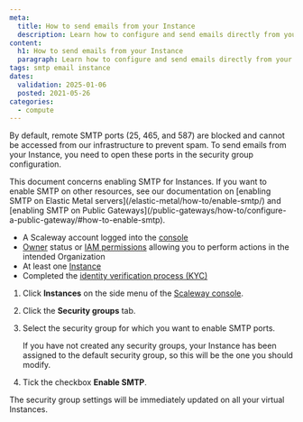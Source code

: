 ```yaml
---
meta:
  title: How to send emails from your Instance
  description: Learn how to configure and send emails directly from your Instance with our comprehensive tutorial.
content:
  h1: How to send emails from your Instance
  paragraph: Learn how to configure and send emails directly from your Instance with our comprehensive tutorial.
tags: smtp email instance
dates:
  validation: 2025-01-06
  posted: 2021-05-26
categories:
  - compute
---
```


By default, remote SMTP ports (25, 465, and 587) are blocked and cannot be accessed from our infrastructure to prevent spam. To send emails from your Instance, you need to open these ports in the security group configuration.

<Message type="note">
  This document concerns enabling SMTP for Instances. If you want to enable SMTP on other resources, see our documentation on [enabling SMTP on Elastic Metal servers](/elastic-metal/how-to/enable-smtp/) and [enabling SMTP on Public Gateways](/public-gateways/how-to/configure-a-public-gateway/#how-to-enable-smtp).
</Message>

<Macro id="requirements" />

- A Scaleway account logged into the [console](https://console.scaleway.com)
- [Owner](/iam/concepts/#owner) status or [IAM permissions](/iam/concepts/#permission) allowing you to perform actions in the intended Organization
- At least one [Instance](/instances/how-to/create-an-instance/)
- Completed the [identity verification process (KYC)](/account/how-to/verify-identity/)


1. Click **Instances** on the side menu of the [Scaleway console](https://console.scaleway.com).
2. Click the **Security groups** tab.
3. Select the security group for which you want to enable SMTP ports.

    <Message type="note">
      If you have not created any security groups, your Instance has been assigned to the default security group, so this will be the one you should modify.
    </Message>
4. Tick the checkbox **Enable SMTP**.

<Message type="note">
  The security group settings will be immediately updated on all your virtual Instances.
</Message>


